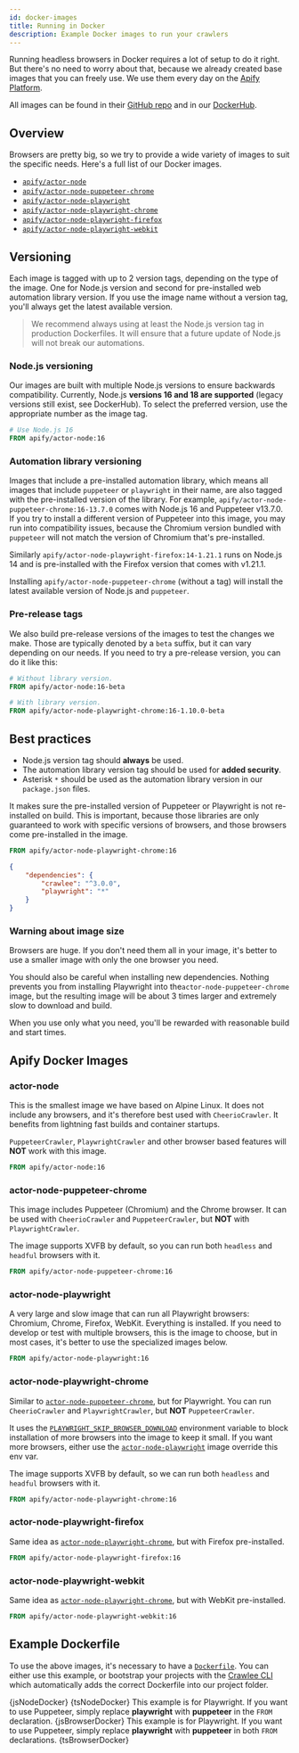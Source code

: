 ```yaml
---
id: docker-images
title: Running in Docker
description: Example Docker images to run your crawlers
---
```





Running headless browsers in Docker requires a lot of setup to do it right. But there's no need to worry about that, because we already created base images that you can freely use. We use them every day on the [Apify Platform](./apify-platform).

All images can be found in their [GitHub repo](https://github.com/apify/apify-actor-docker) and in our [DockerHub](https://hub.docker.com/orgs/apify).

## Overview

Browsers are pretty big, so we try to provide a wide variety of images to suit the specific needs. Here's a full list of our Docker images.

- [`apify/actor-node`](#actor-node)
- [`apify/actor-node-puppeteer-chrome`](#actor-node-puppeteer-chrome)
- [`apify/actor-node-playwright`](#actor-node-playwright)
- [`apify/actor-node-playwright-chrome`](#actor-node-playwright-chrome)
- [`apify/actor-node-playwright-firefox`](#actor-node-playwright-firefox)
- [`apify/actor-node-playwright-webkit`](#actor-node-playwright-webkit)

## Versioning

Each image is tagged with up to 2 version tags, depending on the type of the image. One for Node.js version and second for pre-installed web automation library version. If you use the image name without a version tag, you'll always get the latest available version.

> We recommend always using at least the Node.js version tag in production Dockerfiles. It will ensure that a future update of Node.js will not break our automations.

### Node.js versioning

Our images are built with multiple Node.js versions to ensure backwards compatibility. Currently, Node.js **versions 16 and 18 are supported** (legacy versions still exist, see DockerHub). To select the preferred version, use the appropriate number as the image tag.

```dockerfile
# Use Node.js 16
FROM apify/actor-node:16
```

### Automation library versioning

Images that include a pre-installed automation library, which means all images that include `puppeteer` or `playwright` in their name, are also tagged with the pre-installed version of the library. For example, `apify/actor-node-puppeteer-chrome:16-13.7.0` comes with Node.js 16 and Puppeteer v13.7.0. If you try to install a different version of Puppeteer into this image, you may run into compatibility issues, because the Chromium version bundled with `puppeteer` will not match the version of Chromium that's pre-installed.

Similarly `apify/actor-node-playwright-firefox:14-1.21.1` runs on Node.js 14 and is pre-installed with the Firefox version that comes with v1.21.1.

Installing `apify/actor-node-puppeteer-chrome` (without a tag) will install the latest available version of Node.js and `puppeteer`.

### Pre-release tags

We also build pre-release versions of the images to test the changes we make. Those are typically denoted by a `beta` suffix, but it can vary depending on our needs. If you need to try a pre-release version, you can do it like this:

```dockerfile
# Without library version.
FROM apify/actor-node:16-beta
```

```dockerfile
# With library version.
FROM apify/actor-node-playwright-chrome:16-1.10.0-beta
```

## Best practices

- Node.js version tag should **always** be used.
- The automation library version tag should be used for **added security**.
- Asterisk `*` should be used as the automation library version in our `package.json` files.

It makes sure the pre-installed version of Puppeteer or Playwright is not re-installed on build. This is important, because those libraries are only guaranteed to work with specific versions of browsers, and those browsers come pre-installed in the image.

```dockerfile
FROM apify/actor-node-playwright-chrome:16
```

```json
{
    "dependencies": {
        "crawlee": "^3.0.0",
        "playwright": "*"
    }
}
```

### Warning about image size

Browsers are huge. If you don't need them all in your image, it's better to use a smaller image with only the one browser you need.

You should also be careful when installing new dependencies. Nothing prevents you from installing Playwright into the`actor-node-puppeteer-chrome` image, but the resulting image will be about 3 times larger and extremely slow to download and build.

When you use only what you need, you'll be rewarded with reasonable build and start times.

## Apify Docker Images

### actor-node

This is the smallest image we have based on Alpine Linux. It does not include any browsers, and it's therefore best used with <CrawleeApiLink to="cheerio-crawler/class/CheerioCrawler">`CheerioCrawler`</CrawleeApiLink>. It benefits from lightning fast builds and container startups.

&#8203;<CrawleeApiLink to="puppeteer-crawler/class/PuppeteerCrawler">`PuppeteerCrawler`</CrawleeApiLink>, <CrawleeApiLink to="playwright-crawler/class/PlaywrightCrawler">`PlaywrightCrawler`</CrawleeApiLink> and other browser based features will **NOT** work with this image.

```dockerfile
FROM apify/actor-node:16
```

### actor-node-puppeteer-chrome

This image includes Puppeteer (Chromium) and the Chrome browser. It can be used with <CrawleeApiLink to="cheerio-crawler/class/CheerioCrawler">`CheerioCrawler`</CrawleeApiLink> and <CrawleeApiLink to="puppeteer-crawler/class/PuppeteerCrawler">`PuppeteerCrawler`</CrawleeApiLink>, but **NOT** with <CrawleeApiLink to="playwright-crawler/class/PlaywrightCrawler">`PlaywrightCrawler`</CrawleeApiLink>.

The image supports XVFB by default, so you can run both `headless` and `headful` browsers with it.

```dockerfile
FROM apify/actor-node-puppeteer-chrome:16
```

### actor-node-playwright

A very large and slow image that can run all Playwright browsers: Chromium, Chrome, Firefox, WebKit. Everything is installed. If you need to develop or test with multiple browsers, this is the image to choose, but in most cases, it's better to use the specialized images below.

```dockerfile
FROM apify/actor-node-playwright:16
```

### actor-node-playwright-chrome

Similar to [`actor-node-puppeteer-chrome`](#actor-node-puppeteer-chrome), but for Playwright. You can run <CrawleeApiLink to="cheerio-crawler/class/CheerioCrawler">`CheerioCrawler`</CrawleeApiLink> and <CrawleeApiLink to="playwright-crawler/class/PlaywrightCrawler">`PlaywrightCrawler`</CrawleeApiLink>, but **NOT** <CrawleeApiLink to="puppeteer-crawler/class/PuppeteerCrawler">`PuppeteerCrawler`</CrawleeApiLink>.

It uses the [`PLAYWRIGHT_SKIP_BROWSER_DOWNLOAD`](https://playwright.dev/docs/api/environment-variables/) environment variable to block installation of more browsers into the image to keep it small. If you want more browsers, either use the [`actor-node-playwright`](#actor-node-playwright) image override this env var.

The image supports XVFB by default, so we can run both `headless` and `headful` browsers with it.

```dockerfile
FROM apify/actor-node-playwright-chrome:16
```

### actor-node-playwright-firefox

Same idea as [`actor-node-playwright-chrome`](#actor-node-playwright-chrome), but with Firefox
pre-installed.

```dockerfile
FROM apify/actor-node-playwright-firefox:16
```

### actor-node-playwright-webkit

Same idea as [`actor-node-playwright-chrome`](#actor-node-playwright-chrome), but with WebKit
pre-installed.

```dockerfile
FROM apify/actor-node-playwright-webkit:16
```

## Example Dockerfile

To use the above images, it's necessary to have a [`Dockerfile`](https://docs.docker.com/engine/reference/builder/). You can either use this example, or bootstrap your projects with the [Crawlee CLI](https://crawlee.dev/docs/introduction/setting-up) which automatically adds the correct Dockerfile into our project folder.

<Tabs>
    <TabItem value="node+js" label="Node+JavaScript">
        <CodeBlock language="dockerfile">
            {jsNodeDocker}
        </CodeBlock>
    </TabItem>
    <TabItem value="node+ts" label="Node+TypeScript">
        <CodeBlock language="dockerfile">
            {tsNodeDocker}
        </CodeBlock>
    </TabItem>
    <TabItem value="browser+js" label="Browser+JavaScript">
        This example is for Playwright. If you want to use Puppeteer, simply replace <b>playwright</b>
        with <b>puppeteer</b> in the <code>FROM</code> declaration.
        <CodeBlock language="dockerfile">
            {jsBrowserDocker}
        </CodeBlock>
    </TabItem>
    <TabItem value="browser+ts" label="Browser+TypeScript">
        This example is for Playwright. If you want to use Puppeteer, simply replace <b>playwright</b>
        with <b>puppeteer</b> in both <code>FROM</code> declarations.
        <CodeBlock language="dockerfile">
            {tsBrowserDocker}
        </CodeBlock>
    </TabItem>
</Tabs>
